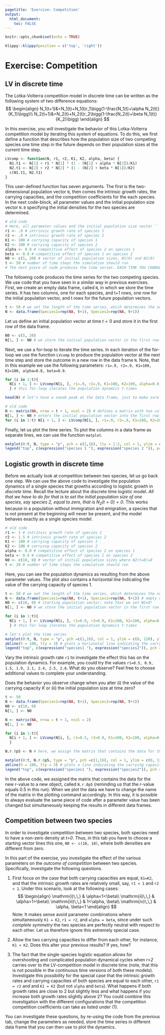 ```yaml
---
pagetitle: 'Exercise: Competition'
output: 
  html_document:
    toc: FALSE
---
```


```r
knitr::opts_chunk$set(echo = TRUE)
```

```r
klippy::klippy(position = c('top', 'right'))
```

# Exercise: Competition {.tabset}

## LV in discrete time
The Lotka-Volterra competition model in discrete time can be written as the following system of two difference equations:
$$
\begin{align}
N_1(t+1)&=N_1(t)+N_1(t)r_1\bigg(1-\frac{N_1(t)+\alpha N_2(t)}{K_1}\bigg)\\
N_2(t+1)&=N_2(t)+N_2(t)r_2\bigg(1-\frac{N_2(t)+\beta N_1(t)}{K_2}\bigg)
\end{align}
$$

In this exercise, you will investigate the behavior of this Lotka-Volterra competition model by iterating this system of equations. To do this, we first define a function that describes how the population size of two competing species one time step in the future depends on their population sizes at the current time step.

```r
LVcomp <- function(N, r1, r2, K1, K2, alpha, beta) {
  N1.t1 <- N[1] + r1 * N[1] * (1 - (N[1] + alpha * N[2])/K1)
  N2.t1 <- N[2] + r2 * N[2] * (1 - (N[2] + beta * N[1])/K2)
  c(N1.t1, N2.t1)
}
```

This user-defined function has seven arguments. The first is the two-dimensional population vector ```N```, then comes the intrinsic growth rates, the carrying capacities, and the competition coefficients for the each species.
In the next code-block, all parameter values and the initial population size vector ```N.0``` specifying the initial densities for the two species are determined.

```r
# old code
# Here, all parameter values and the initial population size vector ```N.0``` specifying the initial densities for the two species are determined.
r1 <- .9 # intrinsic growth rate of species 1
r2 <- .9 # intrinsic growth rate of species 2
K1 <- 100 # carrying capacity of species 1
K2 <- 100 # carrying capacity of species 2
alpha <- 0.8 # competitive effect of species 2 on species 1
beta <- 0.9 # competitive effect of species 1 on species 2
N0 <- c(5, 20) # vector of initial population sizes, N1(0) and N2(0)
t <- 50 # number of time steps the simulation should run
# The next piece of code produces the time series. EACH TIME YOU CHANGE A PARAMETER VALUE YOU HAVE TO EVALUATE THE CODE FROM HER ONWARDS IN ORDER TO THE SEE THE RESULTING OUTPUT.
```

The following code produces the time series for the two competing species. We use code that you have seen in a similar way in previous exercises. First, we create an empty data frame, called ```N```, in which we store the time series. It has two columns, one for each species, and t+1 rows, one row for the initial population vector, and t rows for the future population vectors.

```r
t <- 50 # we set the length of the time series, which determines the number of rows in the data frame
N <- data.frame(Species1=rep(NA, t+1), Species2=rep(NA, t+1))
```

Let us define an initial population vector at time $t=0$ and store it in the first row of the data frame.

```r
N0 <- c(5, 20)
N[1, ] <- N0 # we store the initial population vector in the first row
```

Next, we use a for-loop to iterate the time series. In each iteration of the for-loop we use the function ```LVcomp``` to produce the population vector at the next time step and store the outcome in a new row in the data frame ```N```. Note, that in this example we use the following parameters: ```r1=.9, r2=.9, K1=100, K2=100, alpha=0.8, beta=0.9```.

```r
for (i in 1:t){
  N[i + 1, ] <- LVcomp(N[i, ], r1=.9, r2=.9, K1=100, K2=100, alpha=0.8, beta=0.9)
  } # this for-loop iterates the population dynamics t-times

head(N) # let's have a sneak peak at the data frame, just to make sure that everything went correctly
```

```r
# old code
N <- matrix(NA, nrow = t + 1, ncol = 2) # defines a matrix with two columns and t+1 rows in which the population vectors of the time series will be stored
N[1, ] <- N0 # enters the initial population vector into the first row of this matrix
for (i in 1:t) N[i + 1, ] <- LVcomp(N[i, ], r1=.9, r2=.9, K1=100, K2=100, alpha=0.8, beta=0.9) # this for-loop iterates the population dynamics t-times
```

Finally, let us plot the time series. To plot the columns in a data frame as separate lines, we can use the function ```matplot```.

```r
matplot(0:t, N, type = "p", pch = c(1,16), lty = 1:2, col = 1, ylim = c(0, 90), ylab="Number of individuals", xlab="Time")
legend("top", c(expression("species 1 "), expression("species 2 ")), pch = c(1,16), bty = "n")
```

## Logistic growth in discrete time

Before we actually look at competition between two species, let us go back one step. We can use the above code to investigate the population dynamics of a single species that growths according to logistic growth in *discrete time*. Recall the lecture about the discrete time logistic model.
*All that we have to do for that is to set the initial population size of one species, say species 2, equal to zero, that is $N_2(t=0)=0$*.
This works because in a population without immigration and emigration, a species that is not present at the beginning will never be present, and the model behaves exactly as a single species model.

```r
# old code
r1 <- 1 # intrinsic growth rate of species 1
r2 <- 1.5 # intrinsic growth rate of species 2
K1 <- 100 # carrying capacity of species 1
K2 <- 100 # carrying capacity of species 2
alpha <- 0.8 # competitive effect of species 2 on species 1
beta <- 0.9 # competitive effect of species 1 on species 2
N0 <- c(10, 0) # vector of initial population sizes where N2(t=0)=0
t <- 20 # number of time steps the simulation should run
```

Here, you can see the population dynamics as resulting from the above parameter values. The plot also contains a horizontal line indicating the value of the carrying capacity of species 1.

```r
t <- 50 # we set the length of the time series, which determines the number of rows in the data frame
N <- data.frame(Species1=rep(NA, t+1), Species2=rep(NA, t+1)) # empty data frame
N0 <- c(10, 0) # starting population vector; note that we set N2=0!
N[1, ] <- N0 # we store the initial population vector in the first row

for (i in 1:t){
  N[i + 1, ] <- LVcomp(N[i, ], r1=0.9, r2=0.9, K1=100, K2=100, alpha=0.8, beta=0.9)
  } # this for-loop iterates the population dynamics t-times

# let's plot the time series
matplot(0:t, N, type = "p", pch =c(1,16), col = 1, ylim = c(0, 120), ylab="Number of individuals", xlab="Time")
abline(h = 100, lty = 3) # plots a horizontal line indicating the carrying capacity of species 1
legend("top", c(expression("species1 "), expression("species2")), pch =c(1,16), bty = "n")
```

Vary the intrinsic growth rate ```r1``` to investigate the effect this has on the population dynamics. For example, you could try the values ```r1=0.5, 0.9, 1.5, 1.9, 2.1, 2.4, 2.5, 2.6```. What do you observe? Feel free to choose additional values to complete your understanding.

Does the behavior you observe change when you alter (i) the value of the carrying capacity *K* or (ii) the initial population size at time zero?

```r
t <- 50
N <- data.frame(Species1=rep(NA, t+1), Species2=rep(NA, t+1))
N0 <- c(10, 0)
N[1, ] <- N0

N <- matrix(NA, nrow = t + 1, ncol = 2)
N[1, ] <- N0

for (i in 1:t){
  N[i + 1, ] <- LVcomp(N[i, ], r1=0.5, r2=0.9, K1=100, K2=100, alpha=0.8, beta=0.9)
  }

N.r.0p5 <- N # here, we assign the matrix that contains the data for the new r-value to a new object, called N.r.0p5. When we plot the data with the following command, we have to change the name of the matrix there accordingly.

matplot(0:t, N.r.0p5, type = "p", pch =c(1,16), col = 1, ylim = c(0, 120), ylab="Number of individuals", xlab="Time")
abline(h = 100, lty = 3) # plots a line indicating the carrying capacity of species 1
legend("top", c(expression("species1 "), expression("species2")), pch =c(1,16), bty = "n")
```

In the above code, we assigned the matrix that contains the data for the new *r*-value to a new object, called ```N.r.0p5``` (reminding us that the *r*-value equals 0.5 in this run). When we plot the data we have to change the name of the matrix in the plotting command accordingly. In this way, it is possible to always evaluate the same piece of code after a parameter value has been changed but simultaneously keeping the results in different data frames.

## Competition between two species

In order to investigate competition between two species, both species need to have a non-zero density at *t=0*. Thus, in this tab you have to choose a starting vector lines this one, ```N0 <- c(10, 10)```, where both densities are different from zero.

In this part of the exercise, you investigate the effect of the various parameters on the *outcome of competition* between two species. Specifically, investigate the following questions.

  1) First focus on the case that both carrying capacities are equal, ```K1=K2```, and that the intrinsic growth rates are relatively small, say, ```r1 < 1``` and ```r2 < 1```. Under this scenario, look at the following cases:
$$
\begin{align}
  \mathrm{i)\,\,} & \alpha<1<\beta\\
  \mathrm{ii)\,\,} & \alpha>1>\beta\\
  \mathrm{iii)\,\,} & 1<\alpha, \beta\\
  \mathrm{iv)\,\,} & \alpha, \beta<1
\end{align}
$$
Note: It makes sense avoid parameter combinations where simultaneously ```K1 = K2```, ```r1 = r2```, and ```alpha = beta```, since under such *complete symmetry* the two species are perfectly neutral with respect to each other. Let us therefore ignore this extremely special case.
  
  2) Allow the two carrying capacities to differ from each other, for instance, ```K1 < K2```. Does this alter your previous results? If yes, how?
  
  3) The fact that the single-species logistic equation allows for overshooting and complicated population dynamical cycles when *r>2* carries over to the LV-competition model in discrete time (note, that this is not possible in the continuous time versions of both these models). Investigate this possibility for the special case that the intrinsic growth rates and carrying capacities of both species are equal to each other, ```r1 = r2``` and and ```K1 = K2``` (but not ```alpha``` and ```beta```). What happens if both growth rates are close to 2 but slightly less and what happens if you increase both growth rates slightly above 2? You could combine this investigation with the different configurations that the competition competition coefficients can take as listed under (1).

You can investigate these questions, by re-using the code from the previous tab, change the parameters as needed, store the time series in different data frame that you can then use to plot the dynamics.